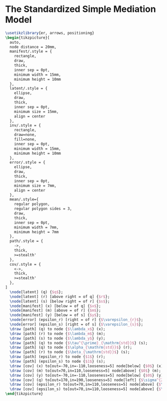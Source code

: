 # The Standardized Simple Mediation Model {#ram-med-simple-std}

```tikz
\usetikzlibrary{er, arrows, positioning}
\begin{tikzpicture}[
  auto,
  node distance = 20mm,
  manifest/.style = {
    rectangle,
    draw,
    thick,
    inner sep = 0pt,
    minimum width = 15mm,
    minimum height = 10mm
  },
  latent/.style = {
    ellipse,
    draw,
    thick,
    inner sep = 0pt,
    minimum size = 15mm,
    align = center
  },
  inv/.style = {
    rectangle,
    draw=none,
    fill=none,
    inner sep = 0pt,
    minimum width = 15mm,
    minimum height = 10mm
  },
  error/.style = {
    ellipse,
    draw,
    thick,
    inner sep = 0pt,
    minimum size = 7mm,
    align = center
  },
  mean/.style={
    regular polygon,
    regular polygon sides = 3,
    draw,
    thick,
    inner sep = 0pt,
    minimum width = 7mm,
    minimum height = 7mm
  },
  path/.style = {
    ->,
    thick,
    >=stealth'
  },
  cov/.style = {
    <->,
    thick,
    >=stealth'
  },
]
  \node[latent] (q) {$q$};
  \node[latent] (r) [above right = of q] {$r$};
  \node[latent] (s) [below right = of r] {$s$};
  \node[manifest] (x) [below = of q] {$x$};
  \node[manifest] (m) [above = of r] {$m$};
  \node[manifest] (y) [below = of s] {$y$};
  \node[error] (epsilon_r) [right = of r] {$\varepsilon_{r}$};
  \node[error] (epsilon_s) [right = of s] {$\varepsilon_{s}$};
  \draw [path] (q) to node {$\lambda_x$} (x);
  \draw [path] (r) to node {$\lambda_m$} (m);
  \draw [path] (s) to node {$\lambda_y$} (y);
  \draw [path] (q) to node {$\tau^{\prime}_{\mathrm{std}}$} (s);
  \draw [path] (q) to node {$\alpha_{\mathrm{std}}$} (r);
  \draw [path] (r) to node {$\beta_{\mathrm{std}}$} (s);
  \draw [path] (epsilon_r) to node {$1$} (r);
  \draw [path] (epsilon_s) to node {$1$} (s);
  \draw [cov] (x) to[out=-70,in=-110,looseness=5] node[below] {$0$} (x);
  \draw [cov] (m) to[out=70,in=110,looseness=5] node[above] {$0$} (m);
  \draw [cov] (y) to[out=-70,in=-110,looseness=5] node[below] {$0$} (y);
  \draw [cov] (q) to[out=170,in=190,looseness=5] node[left] {$\sigma^{2}_{q}$} (q);
  \draw [cov] (epsilon_r) to[out=70,in=110,looseness=5] node[above] {$\sigma^{2}_{\varepsilon_{r}}$} (epsilon_r);
  \draw [cov] (epsilon_s) to[out=70,in=110,looseness=5] node[above] {$\sigma^{2}_{\varepsilon_{s}}$} (epsilon_s);
\end{tikzpicture}
```
